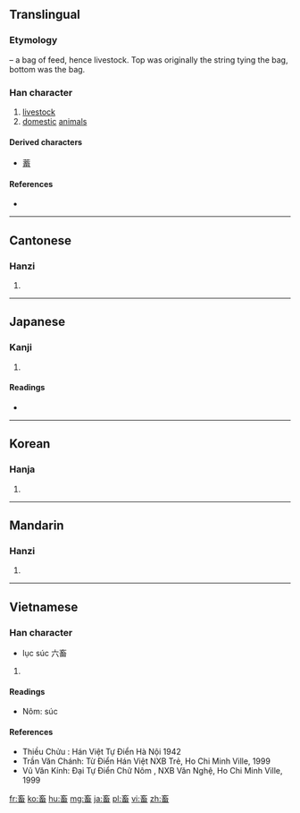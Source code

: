 ==Translingual==
===Etymology===
{{Han compound|玄|田|ls=p}} – a bag of feed, hence livestock. Top was originally the string tying the bag, bottom was the bag.

===Han character===
{{Han char|rn=102|rad=田|as=05|sn=10|four=0060<sub>3</sub>|canj=卜女戈田 (YVIW)|ids=⿱[[玄]][[田]]}}

# [[livestock]]
# [[domestic]] [[animal]]s

====Derived characters====
* [[蓄]]

====References====
* {{Han ref|kx=0761.120|dkj=21814|dj=1171.050|hdz=42538.040|uh=755C|ud=30044|bh=AF62|bd=44898}}

----

==Cantonese==

===Hanzi===
{{yue-hanzi|jyut=|y=chuk1}}

# {{defn|lang=yue|sort=田05}}

----

==Japanese==

===Kanji===
{{ja-kanji|grade=c|rs=田05}}

# {{defn|lang=ja|sort=田05}}

====Readings====
* {{ja-readings|on=[[ちく]] (chiku), [[きく]] (kiku), [[きゅう]] (kyū)|kun=[[たくわえる]] (takuwaeru), [[やしなう]] (yashinau), [[かう]] (kau)}}

----

==Korean==

===Hanja===
{{ko-hanja|hangeul=[[축]], [[휵]]|eumhun=|rv=chuk, hyuk|mr=ch'uk, hyuk|y=chwuk, hyuk}}

# {{defn|lang=ko|sort=田05}}

----

==Mandarin==

===Hanzi===
{{cmn-hanzi|pin=[[chù]] ([[chu4]])|wg=ch'u<sup>4</sup>}}

# {{defn|lang=cmn|sort=田05}}

----

==Vietnamese==

===Han character===
{{vi-hantu|[[súc]], [[húc]], [[sục]]|rs=田05}}
* lục súc 六畜
# {{defn|lang=vi|sort=田05}}

====Readings====
*Nôm: súc

====References====
* Thiều Chửu : Hán Việt Tự Điển  Hà Nội 1942
* Trần Văn Chánh: Từ Điển Hán Việt NXB Trẻ, Ho Chi Minh Ville, 1999
* Vũ Văn Kính: Đại Tự Điển Chữ Nôm , NXB Văn Nghệ, Ho Chi Minh Ville, 1999

[[fr:畜]]
[[ko:畜]]
[[hu:畜]]
[[mg:畜]]
[[ja:畜]]
[[pl:畜]]
[[vi:畜]]
[[zh:畜]]